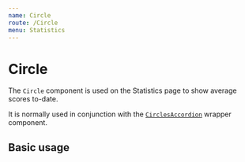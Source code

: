 ```yaml
---
name: Circle
route: /Circle
menu: Statistics
---
```



# Circle

The `Circle` component is used on the Statistics page to show average scores to-date.

<Props of={Circle} />

It is normally used in conjunction with the [`CirclesAccordion`](/CirclesAccordion) wrapper component.

## Basic usage

<Playground>
  <Circle name="test" color="red" percentage={50} />
</Playground>
